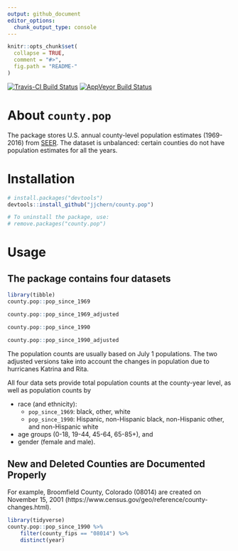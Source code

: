 ```yaml
---
output: github_document
editor_options: 
  chunk_output_type: console
---
```


<!-- README.md is generated from README.Rmd. Please edit that file -->

```r
knitr::opts_chunk$set(
  collapse = TRUE,
  comment = "#>",
  fig.path = "README-"
)
```

[![Travis-CI Build Status](https://travis-ci.org/jjchern/county.pop.svg?branch=master)](https://travis-ci.org/jjchern/county.pop)
[![AppVeyor Build Status](https://ci.appveyor.com/api/projects/status/github/jjchern/county.pop?branch=master&svg=true)](https://ci.appveyor.com/project/jjchern/county.pop)

# About `county.pop`

The package stores U.S. annual county-level population estimates (1969-2016) from [SEER](https://seer.cancer.gov/popdata/download.html). The dataset is unbalanced: 
certain counties do not have population estimates for all the years.

# Installation

```R
# install.packages("devtools")
devtools::install_github("jjchern/county.pop")

# To uninstall the package, use:
# remove.packages("county.pop")
```

# Usage

## The package contains four datasets

```r
library(tibble)
county.pop::pop_since_1969

county.pop::pop_since_1969_adjusted

county.pop::pop_since_1990

county.pop::pop_since_1990_adjusted
```

The population counts are usually based on July 1 populations. The two adjusted versions take into account the changes in population due to hurricanes Katrina and Rita.

All four data sets provide total population counts at the county-year level, as well as population counts by 

- race (and ethnicity):
    - `pop_since_1969`: black, other, white
    - `pop_since_1990`: Hispanic, non-Hispanic black, non-Hispanic other, and non-Hispanic white
- age groups (0-18, 19-44, 45-64, 65-85+), and 
- gender (female and male).

## New and Deleted Counties are Documented Properly

For example, Broomfield County, Colorado (08014) are created on November 15, 2001 (https://www.census.gov/geo/reference/county-changes.html).

```r
library(tidyverse)
county.pop::pop_since_1990 %>% 
    filter(county_fips == "08014") %>% 
    distinct(year)
```

